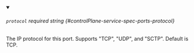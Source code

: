 
<details className="config-field" data-expandable="false" open>
<summary>

###### `protocol` <span className="config-field-required" data-required="false">required</span> <span className="config-field-type">string</span> <span className="config-field-default"></span> <span className="config-field-enum"></span> {#controlPlane-service-spec-ports-protocol}

The IP protocol for this port. Supports "TCP", "UDP", and "SCTP".
Default is TCP.

</summary>



</details>
